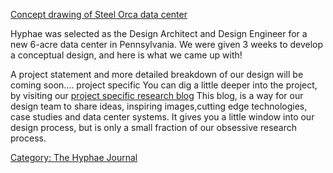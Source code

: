 {{Template:the Hyphae Journal}}

[[image:steel orca painting.jpg|Concept drawing of Steel Orca data center]]

Hyphae was selected as the Design Architect and Design Engineer for a new  6-acre data center in Pennsylvania.
We were given 3 weeks to develop a conceptual design, and here is what we came up with!

A project statement and more detailed breakdown of our design will be coming soon….
project specific
You can dig a little deeper into the project, by visiting our [http://steelorca.blogspot.com/ project specific research blog]
This blog, is a way for our design team to share ideas, inspiring images,cutting edge technologies, case studies and data center systems. It gives you a little window into our design process, but is only a small fraction of our obsessive research process.
[[Category: The Hyphae Journal]]